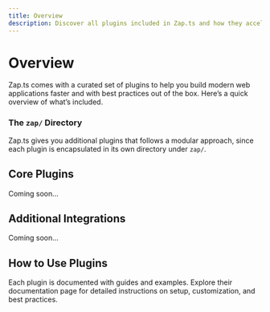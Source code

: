 ```yaml
---
title: Overview
description: Discover all plugins included in Zap.ts and how they accelerate your development.
---
```


# Overview

Zap.ts comes with a curated set of plugins to help you build modern web applications faster and with best practices out of the box. Here’s a quick overview of what’s included.

### The `zap/` Directory

Zap.ts gives you additional plugins that follows a modular approach, since each plugin is encapsulated in its own directory under `zap/`.

<Files>
    <Folder name="zap">
        <Folder name="analytics" />
        <Folder name="auth" />
        <Folder name="db" />
        <Folder name="components" />
        <Folder name="mails" />
        <Folder name="payments" />
    </Folder>
</Files>

## Core Plugins

Coming soon...

## Additional Integrations

Coming soon...

## How to Use Plugins

Each plugin is documented with guides and examples. Explore their documentation page for detailed instructions on setup, customization, and best practices.
